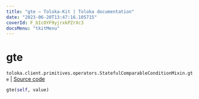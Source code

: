 ```yaml
---
title: "gte — Toloka-Kit | Toloka documentation"
date: "2023-06-20T13:47:16.105715"
coverId: F_bIcOYF9yjrxkPZrXc3
docsMenu: "tkitMenu"
---
```


# gte

`toloka.client.primitives.operators.StatefulComparableConditionMixin.gte` | [Source code](https://github.com/Toloka/toloka-kit/blob/v1.2.0/src/client/primitives/operators.py#L194)

```python
gte(self, value)
```